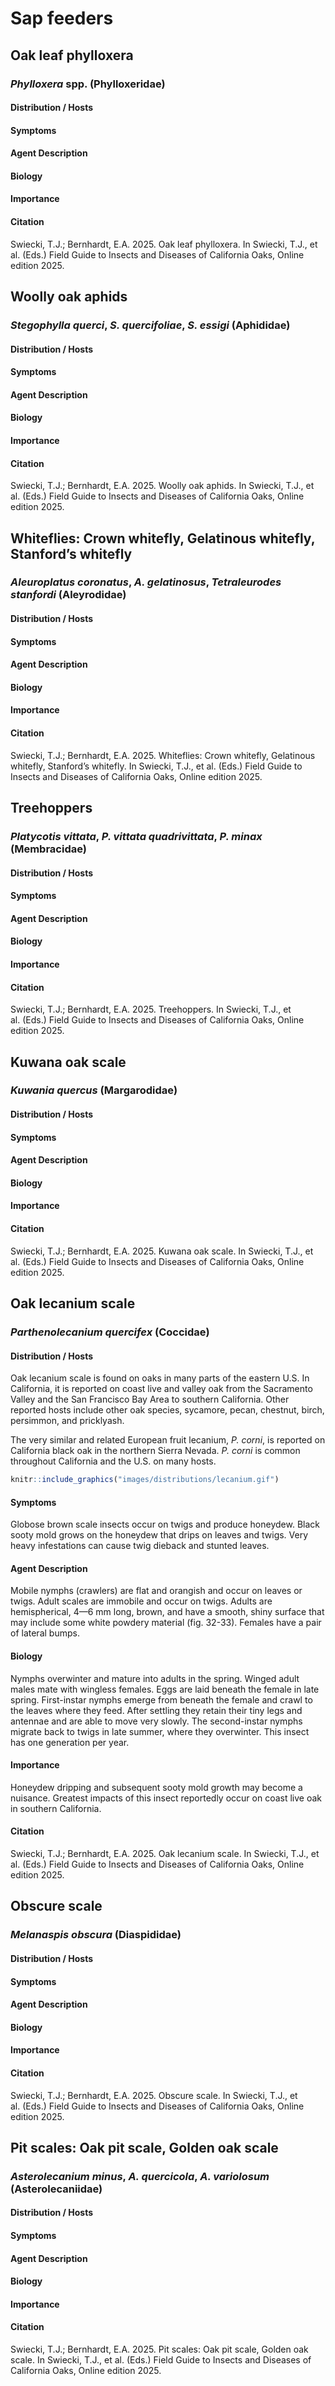 # Sap feeders {#sap}

## Oak leaf phylloxera {-}

### *Phylloxera* spp. (Phylloxeridae) {-}

#### Distribution / Hosts {-}



#### Symptoms {-}



#### Agent Description {-}



#### Biology {-}



#### Importance {-}



#### Citation {-}

Swiecki, T.J.; Bernhardt, E.A. 2025. Oak leaf phylloxera. In Swiecki, T.J., et al. (Eds.) Field Guide to Insects and Diseases of California Oaks, Online edition 2025.

## Woolly oak aphids {-}
### *Stegophylla querci*, *S. quercifoliae*, *S. essigi* (Aphididae) {-}

#### Distribution / Hosts {-}



#### Symptoms {-}



#### Agent Description {-}



#### Biology {-}



#### Importance {-}



#### Citation {-}

Swiecki, T.J.; Bernhardt, E.A. 2025. Woolly oak aphids. In Swiecki, T.J., et al. (Eds.) Field Guide to Insects and Diseases of California Oaks, Online edition 2025.

## Whiteflies: Crown whitefly, Gelatinous whitefly, Stanford’s whitefly {-}

### *Aleuroplatus coronatus*, *A. gelatinosus*, *Tetraleurodes stanfordi*  (Aleyrodidae) {-}

#### Distribution / Hosts {-}



#### Symptoms {-}



#### Agent Description {-}



#### Biology {-}



#### Importance {-}



#### Citation {-}

Swiecki, T.J.; Bernhardt, E.A. 2025. Whiteflies: Crown whitefly, Gelatinous whitefly, Stanford’s whitefly. In Swiecki, T.J., et al. (Eds.) Field Guide to Insects and Diseases of California Oaks, Online edition 2025.

## Treehoppers {-}
### *Platycotis vittata*, *P. vittata quadrivittata*, *P. minax* (Membracidae) {-}

#### Distribution / Hosts {-}



#### Symptoms {-}



#### Agent Description {-}



#### Biology {-}



#### Importance {-}



#### Citation {-}

Swiecki, T.J.; Bernhardt, E.A. 2025. Treehoppers. In Swiecki, T.J., et al. (Eds.) Field Guide to Insects and Diseases of California Oaks, Online edition 2025.

## Kuwana oak scale {-}

### *Kuwania quercus* (Margarodidae) {-}

#### Distribution / Hosts {-}



#### Symptoms {-}



#### Agent Description {-}



#### Biology {-}



#### Importance {-}



#### Citation {-}

Swiecki, T.J.; Bernhardt, E.A. 2025. Kuwana oak scale. In Swiecki, T.J., et al. (Eds.) Field Guide to Insects and Diseases of California Oaks, Online edition 2025.

## Oak lecanium scale  {-}

### *Parthenolecanium quercifex* (Coccidae) {-}

#### Distribution / Hosts {-}

Oak lecanium scale is found on oaks in many parts of the eastern U.S.  In California, it is reported on coast live and valley oak from the Sacramento Valley and the San Francisco Bay Area to southern California.  Other reported hosts include other oak species, sycamore, pecan, chestnut, birch, persimmon, and pricklyash.

The very similar and related European fruit lecanium, *P. corni*, is reported on California black oak in the northern Sierra Nevada.  *P. corni* is common throughout California and the U.S. on many hosts.

```r
knitr::include_graphics("images/distributions/lecanium.gif")
```

#### Symptoms {-}

Globose brown scale insects occur on twigs and produce honeydew.  Black sooty mold grows on the honeydew that drips on leaves and twigs.  Very heavy infestations can cause twig dieback and stunted leaves.

#### Agent Description {-}

Mobile nymphs (crawlers) are flat and orangish and occur on leaves or twigs. Adult scales are immobile and occur on twigs.  Adults are hemispherical, 4—6 mm long, brown, and have a smooth, shiny surface that may include some white powdery material (fig. 32-33). Females have a pair of lateral bumps. 

#### Biology {-}

Nymphs overwinter and mature into adults in the spring.  Winged adult males mate with wingless females.  Eggs are laid beneath the female in late spring.  First-instar nymphs emerge from beneath the female and crawl to the leaves where they feed.  After settling they retain their tiny legs and antennae and are able to move very slowly.  The second-instar nymphs migrate back to twigs in late summer, where they overwinter.  This insect has one generation per year.

#### Importance {-}

Honeydew dripping and subsequent sooty mold growth may become a nuisance.  Greatest impacts of this insect reportedly occur on coast live oak in southern California.

#### Citation {-}

Swiecki, T.J.; Bernhardt, E.A. 2025. Oak lecanium scale. In Swiecki, T.J., et al. (Eds.) Field Guide to Insects and Diseases of California Oaks, Online edition 2025.


## Obscure scale {-}

### *Melanaspis obscura* (Diaspididae) {-}

#### Distribution / Hosts {-}



#### Symptoms {-}



#### Agent Description {-}



#### Biology {-}



#### Importance {-}



#### Citation {-}

Swiecki, T.J.; Bernhardt, E.A. 2025. Obscure scale. In Swiecki, T.J., et al. (Eds.) Field Guide to Insects and Diseases of California Oaks, Online edition 2025.

## Pit scales: Oak pit scale, Golden oak scale {-}

### *Asterolecanium minus*, *A. quercicola*, *A. variolosum* (Asterolecaniidae) {-}

#### Distribution / Hosts {-}



#### Symptoms {-}



#### Agent Description {-}



#### Biology {-}



#### Importance {-}


#### Citation {-}

Swiecki, T.J.; Bernhardt, E.A. 2025. Pit scales: Oak pit scale, Golden oak scale. In Swiecki, T.J., et al. (Eds.) Field Guide to Insects and Diseases of California Oaks, Online edition 2025.


